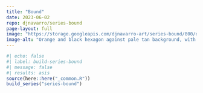 ```yaml
---
title: "Bound"
date: 2023-06-02
repo: djnavarro/series-bound
page-layout: full
image: "https://storage.googleapis.com/djnavarro-art/series-bound/800/dreamlike_16_2560.jpg"
image-alt: "Orange and black hexagon against pale tan background, with many distorted echoes bouncing around the image"
---
```

   
::: {.grid}
  
```r
#| echo: false
#| label: build-series-bound
#| message: false
#| results: asis
source(here::here("_common.R"))
build_series("series-bound")
```
   
:::
   
